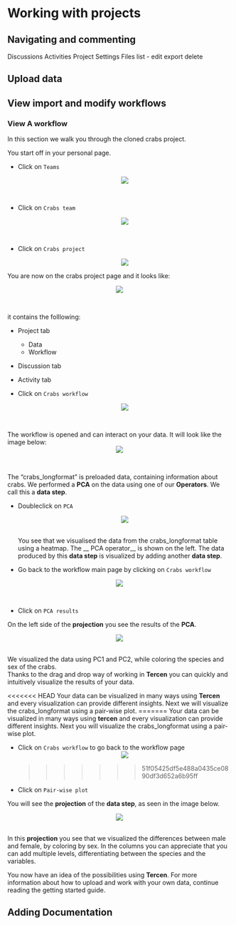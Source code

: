 # Working with projects

## Navigating and commenting {-}
Discussions
Activities
Project Settings
Files list - edit export delete

## Upload data {-}

## View import and modify workflows {-}

### View A workflow {-}


In this section we walk you through the cloned crabs project.

You start off in your personal page.


* Click on `Teams`
<center><img src="images/Click_on_teams.png"></center>
\ 

* Click on `Crabs team`
<center><img src="images/Click_on_crabs_team.png"></center>
\ 

* Click on `Crabs project`
<center><img src="images/Click_on_crabs_project.png"></center>

You are now on the crabs project page and it looks like:

<center><img src="images/View_crabs_project_page.png"></center>
\

it contains the folllowing:

* Project tab
    * Data
    * Workflow
* Discussion tab
* Activity tab

* Click on `Crabs workflow`
<center><img src="images/Click_on_crabs_workflow.png"></center>
\

The workflow is opened and can interact on your data. It will look like the image below:
<center><img src="images/View_crabs_workflow.png"></center>
\


The "crabs_longformat" is preloaded data, containing information about crabs. 
We performed a __PCA__ on the data using one of our __Operators__. We call this a __data step__.

* Doubleclick on `PCA`
<center><img src="images/Click_on_PCA_datastep.png"></center>
\
You see that we visualised the data from the crabs_longformat table using a heatmap.
The __ PCA operator__ is shown on the left.
The data produced by this __data step__ is visualized by adding another __data step__.

* Go back to the workflow main page by clicking on `Crabs workflow`

<center><img src="images/Click_on_crabs_worklow_PCA_back.png"></center>
\

* Click on `PCA results`



On the left side of the __projection__ you see the results of the __PCA__. 

<center><img src="images/View_PCA_results.png"></center>
\
We visualized the data using PC1 and PC2, while coloring the species and sex of the crabs.\
Thanks to the drag and drop way of working in __Tercen__ you can quickly and intuitively visualize the results of your data. 

<<<<<<< HEAD
Your data can be visualized in many ways using __Tercen__ and every visualization can provide different insights. Next we will visualize the crabs_longformat using a pair-wise plot. 
=======
Your data can be visualized in many ways using __tercen__ and every visualization can provide different insights. Next you will visualize the crabs_longformat using a pair-wise plot. 

* Click on `Crabs workflow` to go back to the workflow page
<center><img src="images/Click_on_crabs_worklow_PCA_back.png"></center>
>>>>>>> 51f05425df5e488a0435ce0890df3d652a6b95ff

* Click on `Pair-wise plot`


You will see the __projection__ of the __data step__, as seen in the image below.

<center><img src="images/View_pairwise_plot.png"></center>
\
In this __projection__ you see that we visualized the differences between male and female, by coloring by sex.
In the columns you can appreciate that you can add multiple levels, differentiating between the species and the variables.

You now have an idea of the possibilities using __Tercen__. For more information about how to upload and work with your own data, continue reading the getting started guide. 




## Adding Documentation {-}
